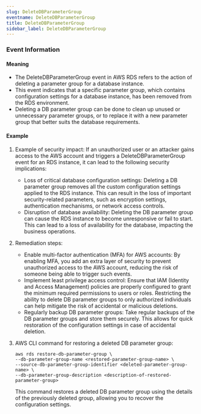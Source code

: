 ```yaml
--- 
slug: DeleteDBParameterGroup
eventname: DeleteDBParameterGroup
title: DeleteDBParameterGroup
sidebar_label: DeleteDBParameterGroup
---
```

                       
### Event Information

#### Meaning

- The DeleteDBParameterGroup event in AWS RDS refers to the action of deleting a parameter group for a database instance.
- This event indicates that a specific parameter group, which contains configuration settings for a database instance, has been removed from the RDS environment.
- Deleting a DB parameter group can be done to clean up unused or unnecessary parameter groups, or to replace it with a new parameter group that better suits the database requirements.

#### Example

1. Example of security impact: If an unauthorized user or an attacker gains access to the AWS account and triggers a DeleteDBParameterGroup event for an RDS instance, it can lead to the following security implications:
   - Loss of critical database configuration settings: Deleting a DB parameter group removes all the custom configuration settings applied to the RDS instance. This can result in the loss of important security-related parameters, such as encryption settings, authentication mechanisms, or network access controls.
   - Disruption of database availability: Deleting the DB parameter group can cause the RDS instance to become unresponsive or fail to start. This can lead to a loss of availability for the database, impacting the business operations.

2. Remediation steps:
   - Enable multi-factor authentication (MFA) for AWS accounts: By enabling MFA, you add an extra layer of security to prevent unauthorized access to the AWS account, reducing the risk of someone being able to trigger such events.
   - Implement least privilege access control: Ensure that IAM (Identity and Access Management) policies are properly configured to grant the minimum required permissions to users or roles. Restricting the ability to delete DB parameter groups to only authorized individuals can help mitigate the risk of accidental or malicious deletions.
   - Regularly backup DB parameter groups: Take regular backups of the DB parameter groups and store them securely. This allows for quick restoration of the configuration settings in case of accidental deletion.

3. AWS CLI command for restoring a deleted DB parameter group:
   ```
   aws rds restore-db-parameter-group \
   --db-parameter-group-name <restored-parameter-group-name> \
   --source-db-parameter-group-identifier <deleted-parameter-group-name> \
   --db-parameter-group-description <description-of-restored-parameter-group>
   ```
   This command restores a deleted DB parameter group using the details of the previously deleted group, allowing you to recover the configuration settings.


 